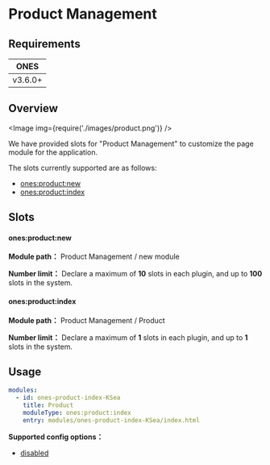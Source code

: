 # Product Management

## Requirements

|  ONES   |
| :-----: |
| v3.6.0+ |

## Overview

<Image img={require('./images/product.png')} />

We have provided slots for "Product Management" to customize the page module for the application.

The slots currently supported are as follows:

- [ones:product:new](#onesproductnew)
- [ones:product:index](#onesproductindex)

## Slots

#### ones:product:new

**Module path：** Product Management / new module

**Number limit：** Declare a maximum of **10** slots in each plugin, and up to **100** slots in the system.

#### ones:product:index

**Module path：** Product Management / Product

**Number limit：** Declare a maximum of **1** slots in each plugin, and up to **1** slots in the system.

## Usage

```yaml
modules:
  - id: ones-product-index-KSea
    title: Product
    moduleType: ones:product:index
    entry: modules/ones-product-index-KSea/index.html
```

**Supported config options：**

- [disabled](../../../../reference/config/plugin.yaml#disabled)
